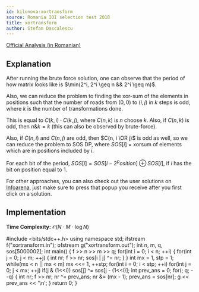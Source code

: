 ```yaml
---
id: kilonova-xortransform
source: Romania IOI selection test 2018
title: xortransform
author: Stefan Dascalescu
---
```


[Official Analysis (in Romanian)](https://github.com/roalgo-discord/Romanian-Olympiad-Solutions/blob/main/Baraj%20%2B%20Lot%20Seniori%20(IOI%20team%20selection%20tests)/2018/Lot%202/descriere_xortransform.pdf)

## Explanation

After running the brute force solution, one can observe that the period of how matrix looks like is $\min(2^i, 2^i \geq n && 2^i \geq m)$.

Also, we can reduce the problem to finding the xor-sum of the elements in positions such that the number of roads from $(0, 0)$ to $(i, j)$ in $k$ steps is odd, where $k$ is the number of transformations done.

This is equal to $C(k, i) \cdot C(k, j)$, where $C(n, k)$ is $n$ choose $k$. Also, if $C(n, k)$ is odd, then $n \& k = k$ (this can also be observed by brute-force).

Also, if $C(n, i)$ and $C(n, j)$ are odd, then $C(n, i \OR j)$ is odd as well, so we can reduce the problem to SOS DP, where $SOS[i]$ = xorsum of elements which are in positions included by $i$.

For each bit of the period, $SOS[i] = SOS[i - 2^position] \oplus SOS[i]$, if $i$ has the bit on position equal to $1$.

For other approaches, you can also check out the user solutions on [Infoarena](https://infoarena.ro/monitor?task=xortransform), just make sure to press that popup you receive after you first click on a solution.

## Implementation

**Time Complexity:** $\mathcal{O}(N \cdot M \cdot \log N)$

<LanguageSection>

<CPPSection>

#include <bits/stdc++.h>
using namespace std;
ifstream f("xortransform.in");
ofstream g("xortransform.out");
int n, m, q, sos[5000002];
int main()
{
    f >> n >> m >> q;
    for(int i = 0; i < n; ++i)
    {
        for(int j = 0; j < m; ++j)
        {
            int nr;
            f >> nr;
            sos[i | j] ^= nr;
        }
    }
    int mx = 1, stp = 1;
    while(mx < n || mx < m)
        mx <<= 1, ++stp;
    for(int i = 0; i < stp; ++i)
        for(int j = 0; j < mx; ++j)
            if(j & (1<<i))
                sos[j] ^= sos[j - (1<<i)];
    int prev_ans = 0;
    for(; q; --q)
    {
        int nr;
        f >> nr;
        nr ^= prev_ans;
        nr &= (mx - 1);
        prev_ans = sos[nr];
        g << prev_ans << '\n';
    }
    return 0;
}

</CPPSection>

</LanguageSection>
